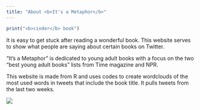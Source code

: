 ```yaml
---
title: "About <b>It's a Metaphor</b>"
---
```


``` r
print("<b>cinder</b> book")
```

It is easy to get stuck after reading a wonderful book. This website serves to show what people are saying about certain books on Twitter. 

"It's a Metaphor" is dedicated to young adult books with a focus on the two "best young adult books" lists from Time magazine and NPR.

This website is made from R and uses codes to create wordclouds of the most used words in tweets that include the book title. It pulls tweets from the last two weeks.

![](Alive.jpeg)